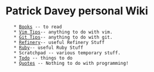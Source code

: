 = Patrick Davey personal Wiki =
    * [[Books]] -- to read
    * [[Vim Tips]]-- anything to do with vim.
    * [[Git Tips]]-- anything to do with git.
    * [[Refinery]]-- useful Refinery Stuff
    * [[Ruby]]-- useful Ruby Stuff
    * Scratchpad -- various temporary stuff.
    * [[Todo]] -- things to do
    * [[Quotes]] -- Nothing to do with programming!

